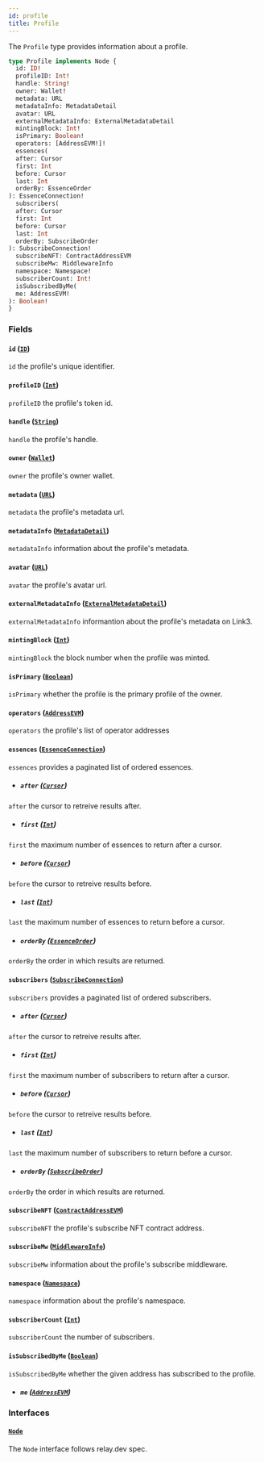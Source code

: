 ```yaml
---
id: profile
title: Profile
---
```



The `Profile` type provides information about a profile.

```graphql
type Profile implements Node {
  id: ID!
  profileID: Int!
  handle: String!
  owner: Wallet!
  metadata: URL
  metadataInfo: MetadataDetail
  avatar: URL
  externalMetadataInfo: ExternalMetadataDetail
  mintingBlock: Int!
  isPrimary: Boolean!
  operators: [AddressEVM!]!
  essences(
  after: Cursor
  first: Int
  before: Cursor
  last: Int
  orderBy: EssenceOrder
): EssenceConnection!
  subscribers(
  after: Cursor
  first: Int
  before: Cursor
  last: Int
  orderBy: SubscribeOrder
): SubscribeConnection!
  subscribeNFT: ContractAddressEVM
  subscribeMw: MiddlewareInfo
  namespace: Namespace!
  subscriberCount: Int!
  isSubscribedByMe(
  me: AddressEVM!
): Boolean!
}
```


### Fields

#### `id` ([`ID`](/cyberconnect/reference/scalars/id))

`id` the profile's unique identifier.


#### `profileID` ([`Int`](/cyberconnect/reference/scalars/int))

`profileID` the profile's token id.


#### `handle` ([`String`](/cyberconnect/reference/scalars/string))

`handle` the profile's handle.


#### `owner` ([`Wallet`](/cyberconnect/reference/objects/wallet))

`owner` the profile's owner wallet.


#### `metadata` ([`URL`](/cyberconnect/reference/scalars/url))

`metadata` the profile's metadata url.


#### `metadataInfo` ([`MetadataDetail`](/cyberconnect/reference/objects/metadata-detail))

`metadataInfo` information about the profile's metadata.


#### `avatar` ([`URL`](/cyberconnect/reference/scalars/url))

`avatar` the profile's avatar url.


#### `externalMetadataInfo` ([`ExternalMetadataDetail`](/cyberconnect/reference/objects/external-metadata-detail))

`externalMetadataInfo` informantion about the profile's metadata on Link3.


#### `mintingBlock` ([`Int`](/cyberconnect/reference/scalars/int))

`mintingBlock` the block number when the profile was minted.


#### `isPrimary` ([`Boolean`](/cyberconnect/reference/scalars/boolean))

`isPrimary` whether the profile is the primary profile of the owner.


#### `operators` ([`AddressEVM`](/cyberconnect/reference/scalars/address-evm))

`operators` the profile's list of operator addresses


#### `essences` ([`EssenceConnection`](/cyberconnect/reference/objects/essence-connection))

`essences` provides a paginated list of ordered essences.
- ##### `after` ([`Cursor`](/cyberconnect/reference/scalars/cursor))

`after` the cursor to retreive results after.


- ##### `first` ([`Int`](/cyberconnect/reference/scalars/int))

`first` the maximum number of essences to return after a cursor.


- ##### `before` ([`Cursor`](/cyberconnect/reference/scalars/cursor))

`before` the cursor to retreive results before.


- ##### `last` ([`Int`](/cyberconnect/reference/scalars/int))

`last` the maximum number of essences to return before a cursor.


- ##### `orderBy` ([`EssenceOrder`](/cyberconnect/reference/inputs/essence-order))

`orderBy` the order in which results are returned.


#### `subscribers` ([`SubscribeConnection`](/cyberconnect/reference/objects/subscribe-connection))

`subscribers` provides a paginated list of ordered subscribers.
- ##### `after` ([`Cursor`](/cyberconnect/reference/scalars/cursor))

`after` the cursor to retreive results after.


- ##### `first` ([`Int`](/cyberconnect/reference/scalars/int))

`first` the maximum number of subscribers to return after a cursor.


- ##### `before` ([`Cursor`](/cyberconnect/reference/scalars/cursor))

`before` the cursor to retreive results before.


- ##### `last` ([`Int`](/cyberconnect/reference/scalars/int))

`last` the maximum number of subscribers to return before a cursor.


- ##### `orderBy` ([`SubscribeOrder`](/cyberconnect/reference/inputs/subscribe-order))

`orderBy` the order in which results are returned.


#### `subscribeNFT` ([`ContractAddressEVM`](/cyberconnect/reference/scalars/contract-address-evm))

`subscribeNFT` the profile's subscribe NFT contract address.


#### `subscribeMw` ([`MiddlewareInfo`](/cyberconnect/reference/objects/middleware-info))

`subscribeMw` information about the profile's subscribe middleware.


#### `namespace` ([`Namespace`](/cyberconnect/reference/objects/namespace))

`namespace` information about the profile's namespace.


#### `subscriberCount` ([`Int`](/cyberconnect/reference/scalars/int))

`subscriberCount` the number of subscribers.


#### `isSubscribedByMe` ([`Boolean`](/cyberconnect/reference/scalars/boolean))

`isSubscribedByMe` whether the given address has subscribed to the profile.
- ##### `me` ([`AddressEVM`](/cyberconnect/reference/scalars/address-evm))




### Interfaces

#### [`Node`](/cyberconnect/reference/interfaces/node) 

The `Node` interface follows relay.dev spec.




